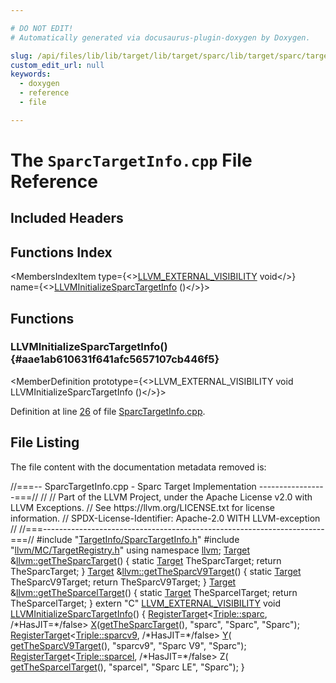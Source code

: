 ```yaml
---

# DO NOT EDIT!
# Automatically generated via docusaurus-plugin-doxygen by Doxygen.

slug: /api/files/lib/lib/target/lib/target/sparc/lib/target/sparc/targetinfo/sparctargetinfo-cpp
custom_edit_url: null
keywords:
  - doxygen
  - reference
  - file

---
```





# The `SparcTargetInfo.cpp` File Reference

<DoxygenPage pluginConfig={pluginConfig}>



## Included Headers

<IncludesList>
<IncludesListItem
  filePath="TargetInfo/SparcTargetInfo.h"
  permalink="/docs/api/files/lib/lib/target/lib/target/sparc/lib/target/sparc/targetinfo/sparctargetinfo-h"
  isLocal="true" />
<IncludesListItem
  filePath="llvm/MC/TargetRegistry.h"
  permalink="/docs/api/files/include/include/llvm/include/llvm/mc/targetregistry-h"
  isLocal="true" />
</IncludesList>

## Functions Index

<MembersIndex>

<MembersIndexItem
  type={<><a href="/docs/api/files/include/include/llvm/include/llvm/support/compiler-h/#adeb6f14d9f377993d79fae2efb34ecac">LLVM&#95;EXTERNAL&#95;VISIBILITY</a> void</>}
  name={<><a href="#aae1ab610631f641afc5657107cb446f5">LLVMInitializeSparcTargetInfo</a> ()</>}>
</MembersIndexItem>

</MembersIndex>


<SectionDefinition>

## Functions

### LLVMInitializeSparcTargetInfo() {#aae1ab610631f641afc5657107cb446f5}

<MemberDefinition
  prototype={<>LLVM&#95;EXTERNAL&#95;VISIBILITY void LLVMInitializeSparcTargetInfo ()</>}>

Definition at line <a href="#l00026">26</a> of file <a href="/docs/api/files/lib/lib/target/lib/target/sparc/lib/target/sparc/targetinfo/sparctargetinfo-cpp">SparcTargetInfo.cpp</a>.
</MemberDefinition>

</SectionDefinition>

## File Listing

The file content with the documentation metadata removed is:

<ProgramListing>

<Link id="l00001" /><CodeLine lineNumber="1"><span class="doxyHighlightComment">//===-- SparcTargetInfo.cpp - Sparc Target Implementation -----------------===//</span></CodeLine>
<Link id="l00002" /><CodeLine lineNumber="2"><span class="doxyHighlightComment">//</span></CodeLine>
<Link id="l00003" /><CodeLine lineNumber="3"><span class="doxyHighlightComment">// Part of the LLVM Project, under the Apache License v2.0 with LLVM Exceptions.</span></CodeLine>
<Link id="l00004" /><CodeLine lineNumber="4"><span class="doxyHighlightComment">// See https://llvm.org/LICENSE.txt for license information.</span></CodeLine>
<Link id="l00005" /><CodeLine lineNumber="5"><span class="doxyHighlightComment">// SPDX-License-Identifier: Apache-2.0 WITH LLVM-exception</span></CodeLine>
<Link id="l00006" /><CodeLine lineNumber="6"><span class="doxyHighlightComment">//</span></CodeLine>
<Link id="l00007" /><CodeLine lineNumber="7"><span class="doxyHighlightComment">//===----------------------------------------------------------------------===//</span></CodeLine>
<Link id="l00008" /><CodeLine lineNumber="8"></CodeLine>
<Link id="l00009" /><CodeLine lineNumber="9"><span class="doxyHighlightPreprocessor">#include &quot;<a href="/docs/api/files/lib/lib/target/lib/target/sparc/lib/target/sparc/targetinfo/sparctargetinfo-h">TargetInfo/SparcTargetInfo.h</a>&quot;</span></CodeLine>
<Link id="l00010" /><CodeLine lineNumber="10"><span class="doxyHighlightPreprocessor">#include &quot;<a href="/docs/api/files/include/include/llvm/include/llvm/mc/targetregistry-h">llvm/MC/TargetRegistry.h</a>&quot;</span></CodeLine>
<Link id="l00011" /><CodeLine lineNumber="11"><span class="doxyHighlightKeyword">using namespace </span><span class="doxyHighlight"><a href="/docs/api/namespaces/llvm">llvm</a>;</span></CodeLine>
<Link id="l00012" /><CodeLine lineNumber="12"></CodeLine>
<Link id="l00013" /><CodeLine lineNumber="13" lineLink="/docs/api/namespaces/llvm/#a5ff53cbbc586bb1e2c72074990e86287"><span class="doxyHighlight"><a href="/docs/api/classes/llvm/target">Target</a> &amp;<a href="/docs/api/namespaces/llvm/#a5ff53cbbc586bb1e2c72074990e86287">llvm::getTheSparcTarget</a>() &#123;</span></CodeLine>
<Link id="l00014" /><CodeLine lineNumber="14"><span class="doxyHighlight">  </span><span class="doxyHighlightKeyword">static</span><span class="doxyHighlight"> <a href="/docs/api/classes/llvm/target">Target</a> TheSparcTarget;</span></CodeLine>
<Link id="l00015" /><CodeLine lineNumber="15"><span class="doxyHighlight">  </span><span class="doxyHighlightKeywordFlow">return</span><span class="doxyHighlight"> TheSparcTarget;</span></CodeLine>
<Link id="l00016" /><CodeLine lineNumber="16"><span class="doxyHighlight">&#125;</span></CodeLine>
<Link id="l00017" /><CodeLine lineNumber="17" lineLink="/docs/api/namespaces/llvm/#a92ccc6ab0f8d73b68c4079891435e224"><span class="doxyHighlight"><a href="/docs/api/classes/llvm/target">Target</a> &amp;<a href="/docs/api/namespaces/llvm/#a92ccc6ab0f8d73b68c4079891435e224">llvm::getTheSparcV9Target</a>() &#123;</span></CodeLine>
<Link id="l00018" /><CodeLine lineNumber="18"><span class="doxyHighlight">  </span><span class="doxyHighlightKeyword">static</span><span class="doxyHighlight"> <a href="/docs/api/classes/llvm/target">Target</a> TheSparcV9Target;</span></CodeLine>
<Link id="l00019" /><CodeLine lineNumber="19"><span class="doxyHighlight">  </span><span class="doxyHighlightKeywordFlow">return</span><span class="doxyHighlight"> TheSparcV9Target;</span></CodeLine>
<Link id="l00020" /><CodeLine lineNumber="20"><span class="doxyHighlight">&#125;</span></CodeLine>
<Link id="l00021" /><CodeLine lineNumber="21" lineLink="/docs/api/namespaces/llvm/#ace90049f7690a2d7ebdd992d9971b05e"><span class="doxyHighlight"><a href="/docs/api/classes/llvm/target">Target</a> &amp;<a href="/docs/api/namespaces/llvm/#ace90049f7690a2d7ebdd992d9971b05e">llvm::getTheSparcelTarget</a>() &#123;</span></CodeLine>
<Link id="l00022" /><CodeLine lineNumber="22"><span class="doxyHighlight">  </span><span class="doxyHighlightKeyword">static</span><span class="doxyHighlight"> <a href="/docs/api/classes/llvm/target">Target</a> TheSparcelTarget;</span></CodeLine>
<Link id="l00023" /><CodeLine lineNumber="23"><span class="doxyHighlight">  </span><span class="doxyHighlightKeywordFlow">return</span><span class="doxyHighlight"> TheSparcelTarget;</span></CodeLine>
<Link id="l00024" /><CodeLine lineNumber="24"><span class="doxyHighlight">&#125;</span></CodeLine>
<Link id="l00025" /><CodeLine lineNumber="25"></CodeLine>
<Link id="l00026" /><CodeLine lineNumber="26" lineLink="#aae1ab610631f641afc5657107cb446f5"><span class="doxyHighlightKeyword">extern</span><span class="doxyHighlight"> </span><span class="doxyHighlightStringLiteral">&quot;C&quot;</span><span class="doxyHighlight"> <a href="/docs/api/files/include/include/llvm/include/llvm/support/compiler-h/#adeb6f14d9f377993d79fae2efb34ecac">LLVM&#95;EXTERNAL&#95;VISIBILITY</a> </span><span class="doxyHighlightKeywordType">void</span><span class="doxyHighlight"> <a href="#aae1ab610631f641afc5657107cb446f5">LLVMInitializeSparcTargetInfo</a>() &#123;</span></CodeLine>
<Link id="l00027" /><CodeLine lineNumber="27"><span class="doxyHighlight">  <a href="/docs/api/structs/llvm/registertarget">RegisterTarget</a>&lt;<a href="/docs/api/classes/llvm/triple/#a547abd13f7a3c063aa72c8192a868154a9ebafd1adc05a751215ae959f2891752">Triple::sparc</a>, </span><span class="doxyHighlightComment">/&#42;HasJIT=&#42;/</span><span class="doxyHighlightKeyword">false</span><span class="doxyHighlight">&gt; <a href="/docs/api/files/lib/lib/tablegen/tablegenbackendskeleton-cpp/#ab60f28d7a141ac46ccc200176a1bca8b">X</a>(<a href="/docs/api/namespaces/llvm/#a5ff53cbbc586bb1e2c72074990e86287">getTheSparcTarget</a>(),</span></CodeLine>
<Link id="l00028" /><CodeLine lineNumber="28"><span class="doxyHighlight">                                                    </span><span class="doxyHighlightStringLiteral">&quot;sparc&quot;</span><span class="doxyHighlight">, </span><span class="doxyHighlightStringLiteral">&quot;Sparc&quot;</span><span class="doxyHighlight">, </span><span class="doxyHighlightStringLiteral">&quot;Sparc&quot;</span><span class="doxyHighlight">);</span></CodeLine>
<Link id="l00029" /><CodeLine lineNumber="29"><span class="doxyHighlight">  <a href="/docs/api/structs/llvm/registertarget">RegisterTarget</a>&lt;<a href="/docs/api/classes/llvm/triple/#a547abd13f7a3c063aa72c8192a868154a34e8fe940082d534b3957f06616c8227">Triple::sparcv9</a>, </span><span class="doxyHighlightComment">/&#42;HasJIT=&#42;/</span><span class="doxyHighlightKeyword">false</span><span class="doxyHighlight">&gt; <a href="/docs/api/files/lib/lib/tablegen/tablegenbackendskeleton-cpp/#a262774d3e5186511427e5b2414a85f7f">Y</a>(</span></CodeLine>
<Link id="l00030" /><CodeLine lineNumber="30"><span class="doxyHighlight">      <a href="/docs/api/namespaces/llvm/#a92ccc6ab0f8d73b68c4079891435e224">getTheSparcV9Target</a>(), </span><span class="doxyHighlightStringLiteral">&quot;sparcv9&quot;</span><span class="doxyHighlight">, </span><span class="doxyHighlightStringLiteral">&quot;Sparc V9&quot;</span><span class="doxyHighlight">, </span><span class="doxyHighlightStringLiteral">&quot;Sparc&quot;</span><span class="doxyHighlight">);</span></CodeLine>
<Link id="l00031" /><CodeLine lineNumber="31"><span class="doxyHighlight">  <a href="/docs/api/structs/llvm/registertarget">RegisterTarget</a>&lt;<a href="/docs/api/classes/llvm/triple/#a547abd13f7a3c063aa72c8192a868154a069fe14c1b6db6a31124817f2e57c954">Triple::sparcel</a>, </span><span class="doxyHighlightComment">/&#42;HasJIT=&#42;/</span><span class="doxyHighlightKeyword">false</span><span class="doxyHighlight">&gt; Z(</span></CodeLine>
<Link id="l00032" /><CodeLine lineNumber="32"><span class="doxyHighlight">      <a href="/docs/api/namespaces/llvm/#ace90049f7690a2d7ebdd992d9971b05e">getTheSparcelTarget</a>(), </span><span class="doxyHighlightStringLiteral">&quot;sparcel&quot;</span><span class="doxyHighlight">, </span><span class="doxyHighlightStringLiteral">&quot;Sparc LE&quot;</span><span class="doxyHighlight">, </span><span class="doxyHighlightStringLiteral">&quot;Sparc&quot;</span><span class="doxyHighlight">);</span></CodeLine>
<Link id="l00033" /><CodeLine lineNumber="33"><span class="doxyHighlight">&#125;</span></CodeLine>

</ProgramListing>


</DoxygenPage>
